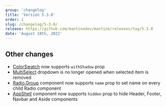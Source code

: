 ```yaml
---
group: 'changelog'
title: 'Version 5.3.0'
order: 1
slug: /changelog/5-3-0/
release: https://github.com/mantinedev/mantine/releases/tag/5.3.0
date: 'August 18th, 2022'
---
```


## Other changes

- [ColorSwatch](https://mantine.dev/core/color-swatch/) now supports `withShadow` prop
- [MultiSelect](https://mantine.dev/core/multi-select/) dropdown is no longer opened when selected item is removed
- [Radio.Group](https://mantine.dev/core/radio) component now supports `name` prop to set name on every child Radio component
- [AppShell](https://mantine.dev/core/app-shell/) component now supports `hidden` prop to hide Header, Footer, Navbar and Aside components
